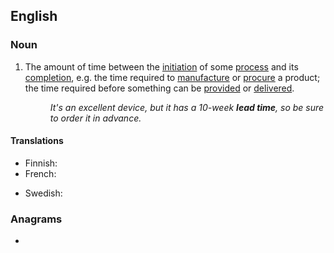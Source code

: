 ==English==
{{wikipedia}}

===Noun===
{{en-noun}}
# {{lb|en|idiomatic}} The amount of time between the [[initiation]] of some [[process]] and its [[completion]], e.g. the time required to [[manufacture]] or [[procure]] a product; the time required before something can be [[provided]] or [[delivered]].
#: ''It's an excellent device, but it has a 10-week '''lead time''', so be sure to order it in advance.''

====Translations====
{{trans-top|the amount of time between the initiation of some process and its completion}}
* Finnish: {{t|fi|läpimenoaika}}
* French: {{t|fr|délai de mise en œuvre|m}}
{{trans-mid}}
* Swedish: {{t|sv|ledtid|c}}
{{trans-bottom}}

===Anagrams===
* {{anagrams|en|meal-tide|mealtide}}
